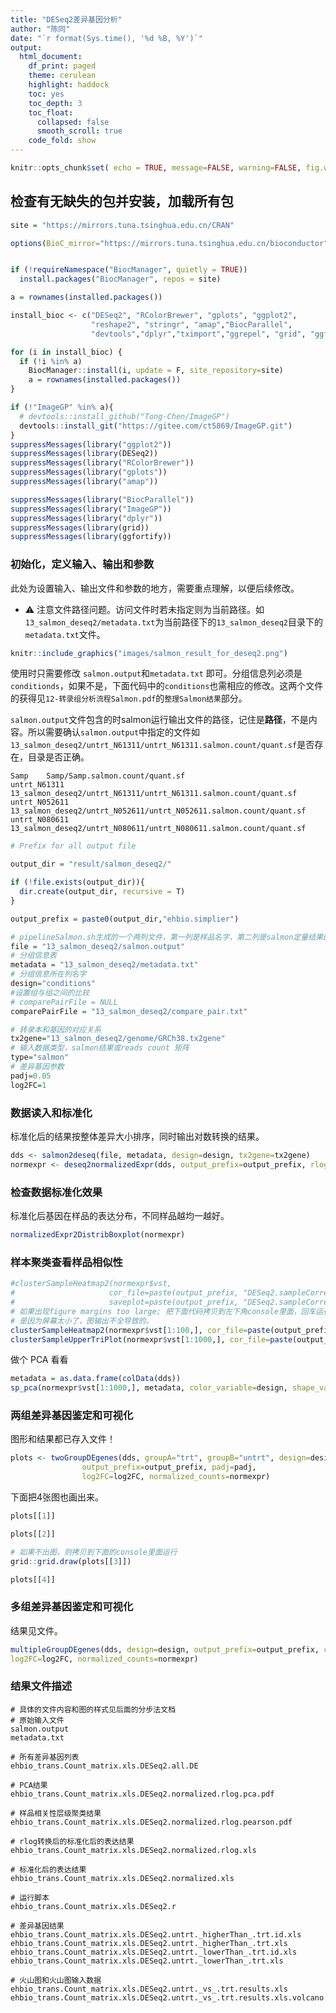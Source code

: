 ```yaml
---
title: "DESeq2差异基因分析"
author: "陈同"
date: "`r format(Sys.time(), '%d %B, %Y')`"
output:
  html_document:
    df_print: paged
    theme: cerulean
    highlight: haddock
    toc: yes
    toc_depth: 3
    toc_float:
      collapsed: false
      smooth_scroll: true
    code_fold: show
---
```



```r
knitr::opts_chunk$set( echo = TRUE, message=FALSE, warning=FALSE, fig.width=8 )
```

## 检查有无缺失的包并安装，加载所有包


```r
site = "https://mirrors.tuna.tsinghua.edu.cn/CRAN"

options(BioC_mirror="https://mirrors.tuna.tsinghua.edu.cn/bioconductor")


if (!requireNamespace("BiocManager", quietly = TRUE))
  install.packages("BiocManager", repos = site)

a = rownames(installed.packages())

install_bioc <- c("DESeq2", "RColorBrewer", "gplots", "ggplot2", 
                  "reshape2", "stringr", "amap","BiocParallel",
                  "devtools","dplyr","tximport","ggrepel", "grid", "ggfortify")

for (i in install_bioc) {
  if (!i %in% a)
    BiocManager::install(i, update = F, site_repository=site)
    a = rownames(installed.packages())
}

if (!"ImageGP" %in% a){
  # devtools::install_github("Tong-Chen/ImageGP")
  devtools::install_git("https://gitee.com/ct5869/ImageGP.git")
}
suppressMessages(library("ggplot2"))
suppressMessages(library(DESeq2))
suppressMessages(library("RColorBrewer"))
suppressMessages(library("gplots"))
suppressMessages(library("amap"))

suppressMessages(library("BiocParallel"))
suppressMessages(library("ImageGP"))
suppressMessages(library("dplyr"))
suppressMessages(library(grid))
suppressMessages(library(ggfortify))
```



### 初始化，定义输入、输出和参数

此处为设置输入、输出文件和参数的地方，需要重点理解，以便后续修改。

* ⚠️ 注意文件路径问题。访问文件时若未指定则为当前路径。如`13_salmon_deseq2/metadata.txt`为当前路径下的`13_salmon_deseq2`目录下的`metadata.txt`文件。

```r
knitr::include_graphics("images/salmon_result_for_deseq2.png")
```

使用时只需要修改 `salmon.output`和`metadata.txt` 即可。分组信息列必须是`conditionds`，如果不是，下面代码中的`conditions`也需相应的修改。这两个文件的获得见`12-转录组分析流程Salmon.pdf`的`整理Salmon结果`部分。

`salmon.output`文件包含的时salmon运行输出文件的路径，记住是**路径**，不是内容。所以需要确认`salmon.output`中指定的文件如`13_salmon_deseq2/untrt_N61311/untrt_N61311.salmon.count/quant.sf`是否存在，目录是否正确。


```
Samp	Samp/Samp.salmon.count/quant.sf
untrt_N61311	13_salmon_deseq2/untrt_N61311/untrt_N61311.salmon.count/quant.sf
untrt_N052611	13_salmon_deseq2/untrt_N052611/untrt_N052611.salmon.count/quant.sf
untrt_N080611	13_salmon_deseq2/untrt_N080611/untrt_N080611.salmon.count/quant.sf
```


```r
# Prefix for all output file 

output_dir = "result/salmon_deseq2/"

if (!file.exists(output_dir)){
  dir.create(output_dir, recursive = T)
}

output_prefix = paste0(output_dir,"ehbio.simplier")

# pipelineSalmon.sh生成的一个两列文件，第一列是样品名字，第二列是salmon定量结果的位置，注意第二列文件的路径
file = "13_salmon_deseq2/salmon.output"
# 分组信息表
metadata = "13_salmon_deseq2/metadata.txt"
# 分组信息所在列名字
design="conditions"
#设置组与组之间的比较
# comparePairFile = NULL
comparePairFile = "13_salmon_deseq2/compare_pair.txt"

# 转录本和基因的对应关系
tx2gene="13_salmon_deseq2/genome/GRCh38.tx2gene"
# 输入数据类型，salmon结果或reads count 矩阵
type="salmon"
# 差异基因参数
padj=0.05
log2FC=1
```

### 数据读入和标准化

标准化后的结果按整体差异大小排序，同时输出对数转换的结果。

```r
dds <- salmon2deseq(file, metadata, design=design, tx2gene=tx2gene)
normexpr <- deseq2normalizedExpr(dds, output_prefix=output_prefix, rlog=F, vst=T)
```

### 检查数据标准化效果

标准化后基因在样品的表达分布，不同样品越均一越好。

```r
normalizedExpr2DistribBoxplot(normexpr)
```

### 样本聚类查看样品相似性

```r
#clusterSampleHeatmap2(normexpr$vst, 
#                     cor_file=paste(output_prefix, "DESeq2.sampleCorrelation.txt", sep="."), 
#                     saveplot=paste(output_prefix, "DESeq2.sampleCorrelation.pdf", sep="."))
# 如果出现figure margins too large; 把下面代码拷贝到左下角console里面，回车运行即可
# 是因为屏幕太小了，图输出不全导致的。
clusterSampleHeatmap2(normexpr$vst[1:100,], cor_file=paste(output_prefix, "DESeq2.sampleCorrelation.txt", sep="."))
clusterSampleUpperTriPlot(normexpr$vst[1:1000,], cor_file=paste(output_prefix, "DESeq2.sampleCorrelation.txt", sep="."))
```

做个 PCA 看看

```r
metadata = as.data.frame(colData(dds))
sp_pca(normexpr$vst[1:1000,], metadata, color_variable=design, shape_variable = design) + aes(size=1) + guides(size = "none")
```

### 两组差异基因鉴定和可视化

图形和结果都已存入文件！

```r
plots <- twoGroupDEgenes(dds, groupA="trt", groupB="untrt", design=design, 
                output_prefix=output_prefix, padj=padj, 
                log2FC=log2FC, normalized_counts=normexpr)
```

下面把4张图也画出来。

```r
plots[[1]]
```

```r
plots[[2]]
```

```r
# 如果不出图，则拷贝到下面的console里面运行
grid::grid.draw(plots[[3]])
```

```r
plots[[4]]
```



### 多组差异基因鉴定和可视化

结果见文件。



```r
multipleGroupDEgenes(dds, design=design, output_prefix=output_prefix, comparePairFile=comparePairFile, padj=padj, 
log2FC=log2FC, normalized_counts=normexpr)
```


### 结果文件描述

```
# 具体的文件内容和图的样式见后面的分步法文档
# 原始输入文件
salmon.output
metadata.txt

# 所有差异基因列表
ehbio_trans.Count_matrix.xls.DESeq2.all.DE

# PCA结果
ehbio_trans.Count_matrix.xls.DESeq2.normalized.rlog.pca.pdf

# 样品相关性层级聚类结果
ehbio_trans.Count_matrix.xls.DESeq2.normalized.rlog.pearson.pdf

# rlog转换后的标准化后的表达结果
ehbio_trans.Count_matrix.xls.DESeq2.normalized.rlog.xls

# 标准化后的表达结果
ehbio_trans.Count_matrix.xls.DESeq2.normalized.xls

# 运行脚本
ehbio_trans.Count_matrix.xls.DESeq2.r

# 差异基因结果
ehbio_trans.Count_matrix.xls.DESeq2.untrt._higherThan_.trt.id.xls
ehbio_trans.Count_matrix.xls.DESeq2.untrt._higherThan_.trt.xls
ehbio_trans.Count_matrix.xls.DESeq2.untrt._lowerThan_.trt.id.xls
ehbio_trans.Count_matrix.xls.DESeq2.untrt._lowerThan_.trt.xls

# 火山图和火山图输入数据
ehbio_trans.Count_matrix.xls.DESeq2.untrt._vs_.trt.results.xls
ehbio_trans.Count_matrix.xls.DESeq2.untrt._vs_.trt.results.xls.volcano.pdf
```

